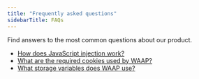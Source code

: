 ---
title: "Frequently asked questions"
sidebarTitle: FAQs
---

Find answers to the most common questions about our product.

  * [How does JavaScript injection work?](/waap/frequently-asked-questions/javascript-injection)
  * [What are the required cookies used by WAAP?](/waap/frequently-asked-questions/waap-cookies)
  * [What storage variables does WAAP use?](/waap/frequently-asked-questions/storage-variables)
